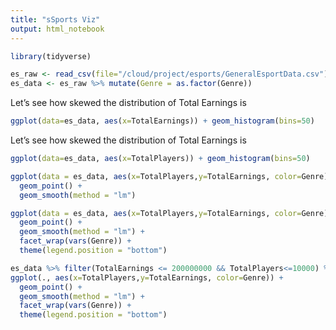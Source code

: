 ```yaml
---
title: "sSports Viz"
output: html_notebook
---
```


```r
library(tidyverse)
```

```r
es_raw <- read_csv(file="/cloud/project/esports/GeneralEsportData.csv")
es_data <- es_raw %>% mutate(Genre = as.factor(Genre))
```
Let's see how skewed the distribution of Total Earnings is

```r
ggplot(data=es_data, aes(x=TotalEarnings)) + geom_histogram(bins=50)
```
Let's see how skewed the distribution of Total Earnings is

```r
ggplot(data=es_data, aes(x=TotalPlayers)) + geom_histogram(bins=50)
```


```r
ggplot(data = es_data, aes(x=TotalPlayers,y=TotalEarnings, color=Genre)) +
  geom_point() +
  geom_smooth(method = "lm")
```
```r
ggplot(data = es_data, aes(x=TotalPlayers,y=TotalEarnings, color=Genre)) +
  geom_point() +
  geom_smooth(method = "lm") +
  facet_wrap(vars(Genre)) +
  theme(legend.position = "bottom")
```
```r
es_data %>% filter(TotalEarnings <= 200000000 && TotalPlayers<=10000) %>% 
ggplot(., aes(x=TotalPlayers,y=TotalEarnings, color=Genre)) +
  geom_point() +
  geom_smooth(method = "lm") +
  facet_wrap(vars(Genre)) +
  theme(legend.position = "bottom")
```


